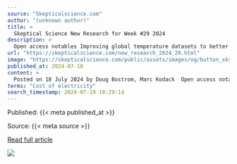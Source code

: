 ```yaml
---
source: "Skepticalscience.com"
author: "(unknown author)"
title: >
  Skeptical Science New Research for Week #29 2024
description: >
  Open access notables Improving global temperature datasets to better account for non-uniform warming, Calvert, Quarterly Journal of the Royal Meteorological Society: To better account for spatial non-uniform trends in warming, a new GITD [global instrumental…
url: "https://skepticalscience.com/new_research_2024_29.html"
image: "https://skepticalscience.com/public/assets/images/og/button_sks_200.jpg"
published_at: 2024-07-18
content: >
  Posted on 18 July 2024 by Doug Bostrom, Marc Kodack  Open access notables  Improving global temperature datasets to better account for non-uniform warming, Calvert, Quarterly Journal of the Royal Met… [+45064 chars]
terms: "Cost of electricity"
search_timestamp: 2024-07-19 18:29:14
---
```



Published: {{< meta published_at >}}


Source: {{< meta source >}}


[Read full article]({{< meta url >}}){target='_blank'}



![](`r rmarkdown::metadata$image[1]`)
